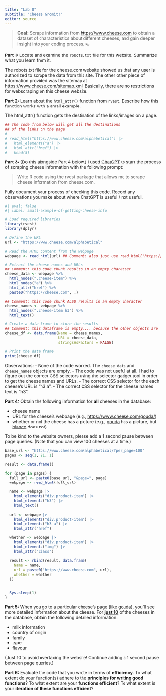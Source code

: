 ```yaml
---
title: "Lab 8"
subtitle: "Cheese Gromit!"
editor: source
---
```


> **Goal:** Scrape information from <https://www.cheese.com> to obtain a dataset of characteristics about different cheeses, and gain deeper insight into your coding process. 🪤

**Part 1:** Locate and examine the `robots.txt` file for this website. Summarize what you learn from it.

The robots.txt file for the cheese.com website showed us that any user is authorized to scrape the data from this site. The other other piece of information provided was the sitemap at <https://www.cheese.com/sitemap.xml>. Basically, there are no restrictions for webscraping on this cheese website.

**Part 2:** Learn about the `html_attr()` function from `rvest`. Describe how this function works with a small example.

The html_attr() function gets the destination of the links/images on a page.

```r
## The code from below will get all the destinations
## of the links on the page
#
# read_html("https://www.cheese.com/alphabetical") |>
#   html_elements("a") |>
#   html_attr("href") |>
#   head(5)
```

**Part 3:** (Do this alongside Part 4 below.) I used [ChatGPT](https://chat.openai.com/chat) to start the process of scraping cheese information with the following prompt:

> Write R code using the rvest package that allows me to scrape cheese information from cheese.com.

Fully document your process of checking this code. Record any observations you make about where ChatGPT is useful / not useful.

```r
#| eval: false
#| label: small-example-of-getting-cheese-info

# Load required libraries
library(rvest)
library(dplyr)

# Define the URL
url <- "https://www.cheese.com/alphabetical"

# Read the HTML content from the webpage
webpage <- read_html(url) ## Comment: also just use read_html("https://www.cheese.com/alphabetical/")

# Extract the cheese names and URLs
## Comment: this code chunk results in an empty character 
cheese_data <- webpage %>%
  html_nodes(".cheese-item") %>%
  html_nodes("a") %>%
  html_attr("href") %>%
  paste0("https://cheese.com", .)

## Comment: this code chunk ALSO results in an empty character 
cheese_names <- webpage %>%
  html_nodes(".cheese-item h3") %>%
  html_text()

# Create a data frame to store the results
## Comment: this dataframe is empty.... because the other objects are
cheese_df <- data.frame(Name = cheese_names,
                        URL = cheese_data,
                        stringsAsFactors = FALSE)

# Print the data frame
print(cheese_df)
```
Observations:
  - None of the code worked. The `cheese_data` and `cheese_names` objects are empty.
  - The code was not useful at all. I had to figure out the correct CSS selectors using the selector gadget tool
  in order to get the cheese names and URLs.
    - The correct CSS selector for the each cheese's URL is "h3 a".
    - The correct CSS selector for the cheese names text is "h3".
  

**Part 4:** Obtain the following information for **all** cheeses in the database:

-   cheese name
-   URL for the cheese's webpage (e.g., <https://www.cheese.com/gouda/>)
-   whether or not the cheese has a picture (e.g., [gouda](https://www.cheese.com/gouda/) has a picture, but [bianco](https://www.cheese.com/bianco/) does not).

To be kind to the website owners, please add a 1 second pause between page queries. (Note that you can view 100 cheeses at a time.)

```r
base_url <- "https://www.cheese.com/alphabetical/?per_page=100"
pages <- seq(1, 21, 1)

result <- data.frame()

for (page in pages) {
  full_url <- paste0(base_url, "&page=", page)
  webpage <- read_html(full_url)
  
  name <- webpage |> 
    html_elements("div.product-item") |> 
    html_elements("h3") |> 
    html_text()
  
  url <- webpage |> 
    html_elements("div.product-item") |> 
    html_elements("h3 a") |> 
    html_attr("href")
  
  whether <- webpage |> 
    html_elements("div.product-item") |> 
    html_elements("img") |> 
    html_attr("class")
  
  result <- rbind(result, data.frame(
    Name = name,
    url = paste0("https://www.cheese.com", url),
    whether = whether
  ))
  
  
  Sys.sleep(1)
}
```

**Part 5:** When you go to a particular cheese's page (like [gouda](https://www.cheese.com/gouda/)), you'll see more detailed information about the cheese. For [**just 10**]{.underline} of the cheeses in the database, obtain the following detailed information:

-   milk information
-   country of origin
-   family
-   type
-   flavour

(Just 10 to avoid overtaxing the website! Continue adding a 1 second pause between page queries.)

**Part 6:** Evaluate the code that you wrote in terms of **efficiency**. To what extent do your function(s) adhere to the **principles for writing good functions**? To what extent are your **functions efficient**? To what extent is your **iteration of these functions efficient**?
